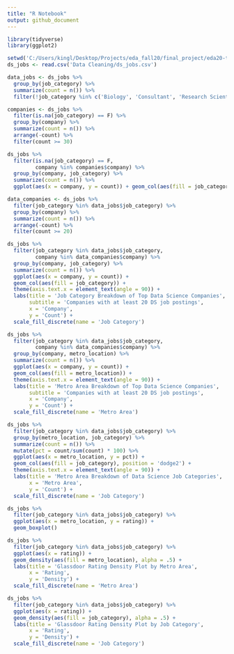 ```yaml
---
title: "R Notebook"
output: github_document
---
```


```r
library(tidyverse)
library(ggplot2)
```

```r
setwd('C:/Users/kingl/Desktop/Projects/eda_fall20/final_project/eda20-team4-project/')
ds_jobs <- read.csv('Data Cleaning/ds_jobs.csv')
```

```r
data_jobs <- ds_jobs %>% 
  group_by(job_category) %>% 
  summarize(count = n()) %>% 
  filter(!job_category %in% c('Biology', 'Consultant', 'Research Scientist', NA))
```

```r
companies <- ds_jobs %>%
  filter(is.na(job_category) == F) %>% 
  group_by(company) %>% 
  summarize(count = n()) %>% 
  arrange(-count) %>% 
  filter(count >= 30)
```

```r
ds_jobs %>% 
  filter(is.na(job_category) == F,
         company %in% companies$company) %>% 
  group_by(company, job_category) %>% 
  summarize(count = n()) %>% 
  ggplot(aes(x = company, y = count)) + geom_col(aes(fill = job_category), position = 'dodge2') 
```

```r
data_companies <- ds_jobs %>%
  filter(job_category %in% data_jobs$job_category) %>% 
  group_by(company) %>% 
  summarize(count = n()) %>% 
  arrange(-count) %>% 
  filter(count >= 20)
```

```r
ds_jobs %>% 
  filter(job_category %in% data_jobs$job_category,
         company %in% data_companies$company) %>% 
  group_by(company, job_category) %>% 
  summarize(count = n()) %>% 
  ggplot(aes(x = company, y = count)) + 
  geom_col(aes(fill = job_category)) +
  theme(axis.text.x = element_text(angle = 90)) +
  labs(title = 'Job Category Breakdown of Top Data Science Companies',
       subtitle = 'Companies with at least 20 DS job postings',
       x = 'Company',
       y = 'Count') +
  scale_fill_discrete(name = 'Job Category')
```

```r
ds_jobs %>% 
  filter(job_category %in% data_jobs$job_category,
         company %in% data_companies$company) %>% 
  group_by(company, metro_location) %>% 
  summarize(count = n()) %>% 
  ggplot(aes(x = company, y = count)) + 
  geom_col(aes(fill = metro_location)) +
  theme(axis.text.x = element_text(angle = 90)) +
  labs(title = 'Metro Area Breakdown of Top Data Science Companies',
       subtitle = 'Companies with at least 20 DS job postings',
       x = 'Company',
       y = 'Count') +
  scale_fill_discrete(name = 'Metro Area')
```

```r
ds_jobs %>% 
  filter(job_category %in% data_jobs$job_category) %>% 
  group_by(metro_location, job_category) %>% 
  summarize(count = n()) %>% 
  mutate(pct = count/sum(count) * 100) %>% 
  ggplot(aes(x = metro_location, y = pct)) + 
  geom_col(aes(fill = job_category), position = 'dodge2') +
  theme(axis.text.x = element_text(angle = 90)) +
  labs(title = 'Metro Area Breakdown of Data Science Job Categories',
       x = 'Metro Area',
       y = 'Count') +
  scale_fill_discrete(name = 'Job Category')
```

```r
ds_jobs %>% 
  filter(job_category %in% data_jobs$job_category) %>% 
  ggplot(aes(x = metro_location, y = rating)) + 
  geom_boxplot()
```

```r
ds_jobs %>% 
  filter(job_category %in% data_jobs$job_category) %>% 
  ggplot(aes(x = rating)) + 
  geom_density(aes(fill = metro_location), alpha = .5) +
  labs(title = 'Glassdoor Rating Density Plot by Metro Area',
       x = 'Rating',
       y = 'Density') +
  scale_fill_discrete(name = 'Metro Area')
```

```r
ds_jobs %>% 
  filter(job_category %in% data_jobs$job_category) %>% 
  ggplot(aes(x = rating)) + 
  geom_density(aes(fill = job_category), alpha = .5) +
  labs(title = 'Glassdoor Rating Density Plot by Job Category',
       x = 'Rating',
       y = 'Density') +
  scale_fill_discrete(name = 'Job Category')  
```

